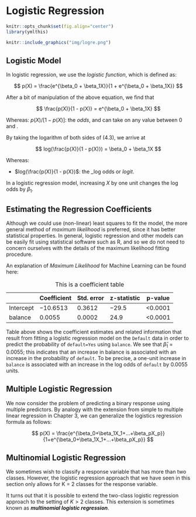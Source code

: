 # Logistic Regression

```r
knitr::opts_chunk$set(fig.align="center")
library(ymlthis)
```

```r
knitr::include_graphics("img/logre.png")
```

## Logistic Model

In logistic regression, we use the _logistic function_, which is defined as:

:::formula
$$
p(X) = \frac{e^{\beta_0 + \beta_1X}}{1 + e^{\beta_0 + \beta_1X}}
$$
:::

After a bit of manipulation of the above equation, we find that

:::formula
$$
\frac{p(X)}{1 - p(X)} = e^{\beta_0 + \beta_1X}
$$
:::

Whereas:
$p(X)/[1−p(X)]$: the _odds_, and can take on any value between 0 and \infty.

By taking the logarithm of both sides of (4.3), we arrive at

:::formula
$$
log(\frac{p(X)}{1 - p(X)}) = \beta_0 + \beta_1X
$$
:::

Whereas:\

* $log(\frac{p(X)}{1 - p(X})$: the _log odds or _logit_.

In a logistic regression model, increasing $X$ by one unit changes the log odds by $\beta_1$.

## Estimating the Regression Coefficients

Although we could use (non-linear) least squares to fit the model, the more general method of _maximum likelihood_ is preferred, since it has better statistical properties. In general, logistic regression and other models can be easily fit using statistical software such as R, and so we do not need to concern ourselves with the details of the maximum
likelihood fitting procedure.

An explanation of _Maximum Likelihood_ for Machine Learning can be found here:


|           | Coefficient | Std. error | z-statistic | p-value |
|-----------|-------------|------------|-------------|---------|
| Intercept | −10.6513    | 0.3612     | −29.5       | <0.0001 |
| balance   | 0.0055      | 0.0002     | 24.9        | <0.0001 |

Table: This is a coefficient table

Table above shows the coefficient estimates and related information that result from fitting a logistic regression model on the `Default` data in order to predict the probability of `default=Yes` using `balance`. We see that $\hat\beta_1$ = 0.0055; this indicates that an increase in balance is associated with an increase in the probability of `default`. To be precise, a one-unit increase in `balance` is associated with an increase in the log odds of `default` by 0.0055 units.

## Multiple Logistic Regression

We now consider the problem of predicting a binary response using multiple predictors. By analogy with the extension from simple to multiple linear
regression in Chapter 3, we can generalize the logistics regression formula as follows:

:::formula
$$
p(X) = \frac{e^{\beta_0+\beta_1X_1+...+\beta_pX_p}}{1+e^{\beta_0+\beta_1X_1+...+\beta_pX_p}}
$$
:::

## Multinomial Logistic Regression

We sometimes wish to classify a response variable that has more than two classes. However, the logistic regression approach that we have seen in this section only allows for K = 2 classes for the response variable.

It turns out that it is possible to extend the two-class logistic regression approach to the setting of $K > 2$ classes. This extension is sometimes known as _**multinomial logistic regression**_.